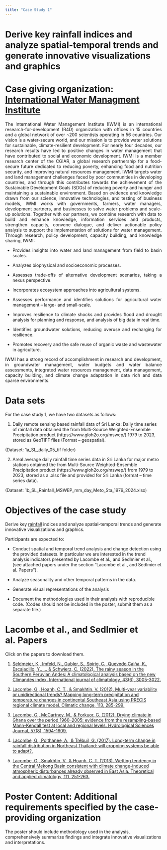 ```yaml
---
title: "Case Study 1"
---
```


# Derive key rainfall indices and analyze spatial-temporal trends and generate innovative visualizations and graphics

# Case giving organization: [International Water Managment Institute](https://www.iwmi.cgiar.org/)

::: {style="text-align: justify;"}
The International Water Management Institute (IWMI) is an international research-for-development (R4D) organization with offices in 15 countries and a global network of over \~200 scientists operating in 56 countries. Our vision is a water-secure world, and our mission is to provide water solutions for sustainable, climate-resilient development. For nearly four decades, our research results have led to positive changes in water management that have contributed to social and economic development. IWMI is a member research center of the CGIAR, a global research partnership for a food-secure future dedicated to reducing poverty, enhancing food and nutrition security, and improving natural resources management. IWMI targets water and land management challenges faced by poor communities in developing countries, and through this contributes towards the achievement of the Sustainable Development Goals (SDGs) of reducing poverty and hunger and maintaining a sustainable environment. Based on evidence and knowledge drawn from our science, innovative technologies, and testing of business models, IWMI works with governments, farmers, water managers, development partners, and businesses to solve water problems and scale-up solutions. Together with our partners, we combine research with data to build and enhance knowledge, information services and products, strengthen capacity, convene dialogue, and deliver actionable policy analysis to support the implementation of solutions for water management. Through research, policy development, capacity building, and knowledge sharing, IWMI:

-   Provides insights into water and land management from field to basin scales.

-   Analyzes biophysical and socioeconomic processes.

-   Assesses trade-offs of alternative development scenarios, taking a nexus perspective.

-   Incorporates ecosystem approaches into agricultural systems.

-   Assesses performance and identifies solutions for agricultural water management – large- and small-scale.

-   Improves resilience to climate shocks and provides flood and drought analysis for planning and response, and analysis of big data in real time.

-   Identifies groundwater solutions, reducing overuse and recharging for resilience.

-   Promotes recovery and the safe reuse of organic waste and wastewater in agriculture.

IWMI has a strong record of accomplishment in research and development, in groundwater management, water budgets and water balance assessments, integrated water resources management, data management, capacity building, and climate change adaptation in data rich and data sparse environments.
:::

# Data sets

For the case study 1, we have two datasets as follows:

1.  Daily remote sensing based rainfall data of Sri Lanka: Daily time series of rainfall data obtained the from Multi-Source Weighted-Ensemble Precipitation product (https://www.gloh2o.org/mswep/) 1979 to 2023, stored as GeoTIFF files (Format – geospatial).

(Dataset: 1a_SL_daily_05_tif folder)

2.  Areal average daily rainfall time series data in Sri Lanka for major metro stations obtained the from Multi-Source Weighted-Ensemble Precipitation product (https://www.gloh2o.org/mswep/) from 1979 to 2023, stored as a .xlsx file and provided for Sri Lanka (format – time series data).

(Dataset: 1b_SL_Rainfall_MSWEP_mm_day_Meto_Sta_1979_2024.xlsx)

# Objectives of the case study

Derive key [rainfall](https://etccdi.pacificclimate.org/list_27_indices.shtml) indices and analyze spatial-temporal trends and generate innovative visualizations and graphics.

Participants are expected to:

-   Conduct spatial and temporal trend analysis and change detection using the provided datasets. In particular we are interested in the trend analysis indicators presented by Lacombe et al., and Sedlmier et al., (see attached papers under the section "Lacombe et al., and Sedlmier et al. Papers").

-   Analyze seasonality and other temporal patterns in the data.

-   Generate visual representations of the analysis 
- Document the methodologies used in their analysis with reproducible code. (Codes should not be included in the poster, submit them as a separate file.)

# Lacombe et al., and Sedlmier et al. Papers

Click on the papers to download them.

1.  [Seldmeier, K., Imfeld, N., Gubler, S., Spirig, C., Quevedo Caiña, K., Escajadillo, Y., ... & Schwierz, C. (2022). The rainy season in the Southern Peruvian Andes: A climatological analysis based on the new Climandes index. International journal of climatology, 43(6), 3005-3022.](/iwmi_literature/Intl_Journal_of_Climatology_-_2023_-_Sedlmeier_-_The_rainy_season_in_the_Southern_Peruvian_Andes_A_climatological_analysis.pdf)

2.  [Lacombe, G., Hoanh, C. T., & Smakhtin, V. (2012). Multi-year variability or unidirectional trends? Mapping long-term precipitation and temperature changes in continental Southeast Asia using PRECIS regional climate model. Climatic change, 113, 285-299.](/iwmi_literature/Lacombe,%20Hoanh,%20Smakhtin%20-%202012%20-%20Multi-year%20variability%20or%20unidirectional%20trends%20Mapping%20long-term%20precipitation%20and%20temperature%20change.pdf)

3.  [Lacombe, G., McCartney, M., & Forkuor, G. (2012). Drying climate in Ghana over the period 1960–2005: evidence from the resampling-based Mann-Kendall test at local and regional levels. Hydrological Sciences Journal, 57(8), 1594-1609.](/iwmi_literature/Lacombe,%20McCartney,%20Forkuor%20-%202012%20-%20Drying%20climate%20in%20Ghana%20over%20the%20period%201960–2005%20evidence%20from%20the%20resampling-based%20Mann-Kendall%20t.pdf)

4.  [Lacombe, G., Polthanee, A., & Trébuil, G. (2017). Long-term change in rainfall distribution in Northeast Thailand: will cropping systems be able to adapt?.](/iwmi_literature/Lacombe,%20Polthanee,%20Trebuil%20-%202017%20-%20Long-term%20change%20in%20rainfall%20distribution%20in%20Northeast%20Thailand%20Will%20cropping%20systems%20be%20able%20to%20ad.pdf)

5.  [Lacombe, G., Smakhtin, V., & Hoanh, C. T. (2013). Wetting tendency in the Central Mekong Basin consistent with climate change-induced atmospheric disturbances already observed in East Asia. Theoretical and applied climatology, 111, 251-263.](/iwmi_literature/Lacombe,%20Smakhtin,%20Hoanh%20-%202013%20-%20Wetting%20tendency%20in%20the%20Central%20Mekong%20Basin%20consistent%20with%20climate%20change-induced%20atmospheric%20distur.pdf)

# Poster Content: Additional requirements specified by the case-providing organization

The poster should include methodology used in the analysis, comprehensively summarize findings and integrate innovative visualizations and interpretations.
